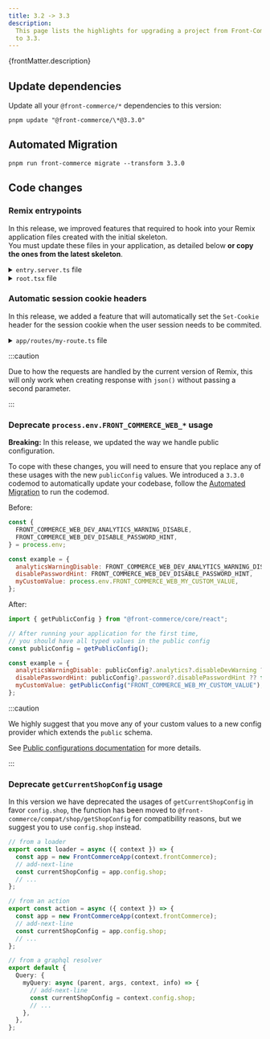 ```yaml
---
title: 3.2 -> 3.3
description:
  This page lists the highlights for upgrading a project from Front-Commerce 3.2
  to 3.3.
---
```


<p>{frontMatter.description}</p>

## Update dependencies

Update all your `@front-commerce/*` dependencies to this version:

```shell
pnpm update "@front-commerce/\*@3.3.0"
```

## Automated Migration

```shell
pnpm run front-commerce migrate --transform 3.3.0
```

## Code changes

### Remix entrypoints

In this release, we improved features that required to hook into your Remix
application files created with the initial skeleton.<br /> You must update these
files in your application, as detailed below **or copy the ones from the latest
skeleton**.

<details>
  <summary><code>entry.server.ts</code> file</summary>

```diff
diff --git a/skeleton/app/entry.server.tsx b/skeleton/app/entry.server.tsx
index 297a34fa2..8012fda4c 100644
--- a/skeleton/app/entry.server.tsx
+++ b/skeleton/app/entry.server.tsx
@@ -89,10 +89,10 @@ function handleBotRequest(
             headers: responseHeaders,
             status: responseStatusCode,
           });
-          transformBotResponse(response, loadContext.frontCommerce);
-          resolve(response);
-
-          pipe(body);
+          transformBotResponse(response, loadContext.frontCommerce).then(() => {
+            resolve(response);
+            pipe(body);
+          });
         },
         onShellError(error: unknown) {
           reject(error);
@@ -143,10 +143,12 @@ function handleBrowserRequest(
             headers: responseHeaders,
             status: responseStatusCode,
           });
-          transformBrowserResponse(response, loadContext.frontCommerce);
-          resolve(response);
-
-          pipe(body);
+          transformBrowserResponse(response, loadContext.frontCommerce).then(
+            () => {
+              resolve(response);
+              pipe(body);
+            }
+          );
         },
         onShellError(error: unknown) {
           reject(error);
@@ -162,10 +164,10 @@ function handleBrowserRequest(
   });
 }

-export function handleDataRequest(
+export async function handleDataRequest(
   response: Response,
   { context }: DataFunctionArgs
 ) {
-  transformDataResponse(response, context.frontCommerce);
+  await transformDataResponse(response, context.frontCommerce);
   return response;
 }
```

</details>

<details>
  <summary><code>root.tsx</code> file</summary>

```diff
diff --git a/skeleton/app/root.tsx b/skeleton/app/root.tsx
index a28dcf87e..68e788d96 100644
--- a/skeleton/app/root.tsx
+++ b/skeleton/app/root.tsx
@@ -21,30 +21,15 @@ import {
 import { usePageProgress } from "theme/components/helpers/usePageProgress";
 import "theme/main.css";
 import config from "~/config/website";
-import { AppQueryDocument } from "~/graphql/graphql";
 import { LiveReload, useSWEffect } from "@remix-pwa/sw";
 import manifest from "~/manifest";

 export const loader = async ({ context }: LoaderFunctionArgs) => {
   const app = new FrontCommerceApp(context.frontCommerce);

-  const response = await app.graphql.query(AppQueryDocument);
-
-  if (!response.shop) {
-    throw new Response("", { status: 500, statusText: "Shop not found" });
-  }
-
   return json({
-    shop: response.shop,
     device: app.config.device,
-    process: {
-      env: {
-        NODE_ENV: process.env.NODE_ENV,
-        SERVER: false,
-        FRONT_COMMERCE_WEB_DEV_ANALYTICS_WARNING_DISABLE:
-          process.env.FRONT_COMMERCE_WEB_DEV_ANALYTICS_WARNING_DISABLE,
-      },
-    },
+    publicConfig: app.config.public,
   });
 };
```

</details>

### Automatic session cookie headers

In this release, we added a feature that will automatically set the `Set-Cookie`
header for the session cookie when the user session needs to be commited.

<details>

<summary>
  <code>app/routes/my-route.ts</code> file
</summary>

```diff title="app/routes/my-route.ts"
import { FrontCommerceApp } from "@front-commerce/remix";
import { json } from "@front-commerce/remix/node";
import { MyQuery } from "~/graphql/graphql";

const loader = async ({ context, request }) => {
    const app = new FrontCommerceApp(context.frontCommerce);

    const data = app.query(MyQuery);
-    return json(data, {
-        headers: {
-            "Set-Cookie": await app.user.session.commit(),
-        },
-    });
+    return json(data);
}
```

</details>

:::caution

Due to how the requests are handled by the current version of Remix, this will
only work when creating response with `json()` without passing a second
parameter.

:::

### Deprecate `process.env.FRONT_COMMERCE_WEB_*` usage

**Breaking:** In this release, we updated the way we handle public
configuration.

To cope with these changes, you will need to ensure that you replace any of
these usages with the new `publicConfig` values. We introduced a `3.3.0` codemod
to automatically update your codebase, follow the
[Automated Migration](#automated-migration) to run the codemod.

Before:

```js
const {
  FRONT_COMMERCE_WEB_DEV_ANALYTICS_WARNING_DISABLE,
  FRONT_COMMERCE_WEB_DEV_DISABLE_PASSWORD_HINT,
} = process.env;

const example = {
  analyticsWarningDisable: FRONT_COMMERCE_WEB_DEV_ANALYTICS_WARNING_DISABLE,
  disablePasswordHint: FRONT_COMMERCE_WEB_DEV_DISABLE_PASSWORD_HINT,
  myCustomValue: process.env.FRONT_COMMERCE_WEB_MY_CUSTOM_VALUE,
};
```

After:

```js
import { getPublicConfig } from "@front-commerce/core/react";

// After running your application for the first time,
// you should have all typed values in the public config
const publicConfig = getPublicConfig();

const example = {
  analyticsWarningDisable: publicConfig?.analytics?.disableDevWarning ?? false,
  disablePasswordHint: publicConfig?.password?.disablePasswordHint ?? false,
  myCustomValue: getPublicConfig("FRONT_COMMERCE_WEB_MY_CUSTOM_VALUE"), // This will warn with a deprecation message
};
```

:::caution

We highly suggest that you move any of your custom values to a new config
provider which extends the `public` schema.

See
[Public configurations documentation](/docs/3.x/guides/configuration/public-configuration)
for more details.

:::

### Deprecate `getCurrentShopConfig` usage

In this version we have deprecated the usages of `getCurrentShopConfig` in favor
`config.shop`, the function has been moved to
`@front-commerce/compat/shop/getShopConfig` for compatibility reasons, but we
suggest you to use `config.shop` instead.

```ts
// from a loader
export const loader = async ({ context }) => {
  const app = new FrontCommerceApp(context.frontCommerce);
  // add-next-line
  const currentShopConfig = app.config.shop;
  // ...
};

// from an action
export const action = async ({ context }) => {
  const app = new FrontCommerceApp(context.frontCommerce);
  // add-next-line
  const currentShopConfig = app.config.shop;
  // ...
};

// from a graphql resolver
export default {
  Query: {
    myQuery: async (parent, args, context, info) => {
      // add-next-line
      const currentShopConfig = context.config.shop;
      // ...
    },
  },
};
```
